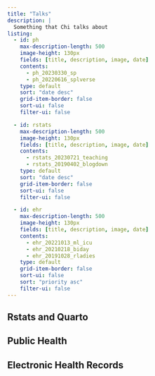 ```yaml
---
title: "Talks"
description: |
  Something that Chi talks about 
listing:
  - id: ph
    max-description-length: 500
    image-height: 130px
    fields: [title, description, image, date]
    contents: 
      - ph_20230330_sp
      - ph_20220616_splverse
    type: default
    sort: "date desc"
    grid-item-border: false
    sort-ui: false
    filter-ui: false

  - id: rstats
    max-description-length: 500
    image-height: 130px
    fields: [title, description, image, date]
    contents: 
      - rstats_20230721_teaching
      - rstats_20190402_blogdown
    type: default
    sort: "date desc"
    grid-item-border: false
    sort-ui: false
    filter-ui: false

  - id: ehr
    max-description-length: 500
    image-height: 130px
    fields: [title, description, image, date]
    contents: 
      - ehr_20221013_ml_icu
      - ehr_20210218_biday
      - ehr_20191028_rladies
    type: default
    grid-item-border: false
    sort-ui: false
    sort: "priority asc"
    filter-ui: false
---
```


## Rstats and Quarto

::: {#rstats}
:::

## Public Health

::: {#ph}
:::

## Electronic Health Records

::: {#ehr}
:::
